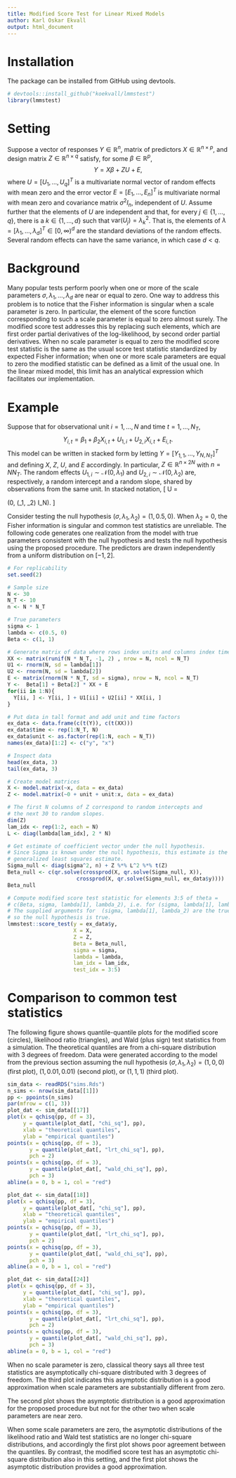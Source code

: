 ```yaml
---
title: Modified Score Test for Linear Mixed Models
author: Karl Oskar Ekvall
output: html_document
---
```


# Installation

The package can be installed from GitHub using devtools.

```r
# devtools::install_github("koekvall/lmmstest")
library(lmmstest)
```


# Setting

Suppose a vector of responses $Y\in \mathbb{R}^n$, matrix of predictors $X\in
\mathbb{R}^{n\times p}$, and design matrix $Z \in \mathbb{R}^{n\times q}$
satisfy, for some $\beta \in \mathbb{R}^p$,
$$
  Y = X\beta + ZU + E,
$$
where $U = [U_1, \dots, U_q]^T$ is a multivariate normal vector of random
effects with mean zero and the error vector $E = [E_1, \dots, E_n]^T$ is
multivariate normal with mean zero and covariance matrix $\sigma^2 I_n$,
independent of $U$. Assume further that the elements of $U$ are independent and
that, for every $j \in \{1, \dots, q\}$, there is a $k \in \{1, \dots, d\}$ such
that $\mathrm{var}(U_j) = \lambda_k^2$. That is, the elements of $\lambda =
[\lambda_1, \dots, \lambda_d]^T \in [0, \infty)^d$ are the standard deviations
of the random effects. Several random effects can have the same variance, in
which case $d < q$.

# Background

Many popular tests perform poorly when one or more of the scale parameters
$\sigma, \lambda_1, \dots, \lambda_d$ are near or equal to zero. One way to
address this problem is to notice that the Fisher information is singular
when a scale parameter is zero. In particular, the element of the score
function corresponding to such a scale parameter is equal to zero almost
surely. The modified score test addresses this by replacing such elements,
which are first order partial derivatives of the log-likelihood, by second
order partial derivatives. When no scale parameter is equal to zero the
modified score test statistic is the same as the usual score test statistic
standardized by expected Fisher information; when one or more scale
parameters are equal to zero the modified statistic can be defined as a limit
of the usual one.  In the linear mixed model, this limit has an
analytical expression which facilitates our implementation.

# Example

Suppose that for observational unit $i = 1, \dots, N$ and time
$t = 1, \dots, N_T$,
$$
  Y_{i, t} = \beta_1 + \beta_2 X_{i, t} + U_{1, i} + U_{2, i} X_{i, t} + E_{i, t}.
$$
This model can be written in stacked form by letting $Y = [Y_{1, 1}, \dots,
Y_{N, N_T}]^T$ and defining $X$, $Z$, $U$, and $E$ accordingly. In particular,
$Z \in \mathbb{R}^{n \times 2N}$ with $n = NN_T$. The random effects $U_{1, i}
\sim \mathcal{N}(0, \lambda_1)$ and $U_{2, i} \sim \mathcal{N}(0, \lambda_2)$
are, respectively, a random intercept and a random slope, shared by observations
from the same unit. In stacked notation,
\[
  U = \begin{bmatrix} U_{1, 1} \\ U_{1, 2} \\ \vdots \\ U_{2, N}\end{bmatrix}
  \sim \mathcal{N}\left(0, \mathrm{diag}(\lambda_1, \lambda_2) \otimes
  I_N\right).
\]

Consider testing the null hypothesis $(\sigma, \lambda_1, \lambda_2) = (1, 0.5,
0)$. When $\lambda_2 = 0$, the Fisher information is singular and common test
statistics are unreliable. The following code generates one realization from the
model with true parameters consistent with the null hypothesis and tests the
null hypothesis using the proposed procedure. The predictors are drawn
independently from a uniform distribution on $[-1, 2]$.

```r
# For replicability
set.seed(2)

# Sample size
N <- 30
N_T <- 10
n <- N * N_T

# True parameters
sigma <- 1
lambda <- c(0.5, 0)
Beta <- c(1, 1)

# Generate matrix of data where rows index units and columns index time
XX <- matrix(runif(N * N_T, -1, 2) , nrow = N, ncol = N_T)
U1 <- rnorm(N, sd = lambda[1])
U2 <- rnorm(N, sd = lambda[2])
E <- matrix(rnorm(N * N_T, sd = sigma), nrow = N, ncol = N_T)
Y <-  Beta[1] + Beta[2] * XX + E
for(ii in 1:N){
  Y[ii, ] <- Y[ii, ] + U1[ii] + U2[ii] * XX[ii, ]
}

# Put data in tall format and add unit and time factors
ex_data <- data.frame(c(t(Y)), c(t(XX)))
ex_data$time <- rep(1:N_T, N)
ex_data$unit <- as.factor(rep(1:N, each = N_T))
names(ex_data)[1:2] <- c("y", "x")

# Inspect data
head(ex_data, 3)
tail(ex_data, 3)

# Create model matrices
X <- model.matrix(~x, data = ex_data)
Z <- model.matrix(~0 + unit + unit:x, data = ex_data)

# The first N columns of Z correspond to random intercepts and
# the next 30 to random slopes.
dim(Z)
lam_idx <- rep(1:2, each = N)
L <- diag(lambda[lam_idx], 2 * N)

# Get estimate of coefficient vector under the null hypothesis.
# Since Sigma is known under the null hypothesis, this estimate is the
# generalized least squares estimate.
Sigma_null <- diag(sigma^2, n) + Z %*% L^2 %*% t(Z)
Beta_null <- c(qr.solve(crossprod(X, qr.solve(Sigma_null, X)),
                      crossprod(X, qr.solve(Sigma_null, ex_data$y))))
Beta_null

# Compute modified score test statistic for elements 3:5 of theta =
# c(Beta, sigma, lambda[1], lambda_2), i.e. for (sigma, lambda[1], lambda_2).
# The supplied arguments for  (sigma, lambda[1], lambda_2) are the true values,
# so the null hypothesis is true.
lmmstest::score_test(y = ex_data$y,
                     X = X,
                     Z = Z,
                     Beta = Beta_null,
                     sigma = sigma,
                     lambda = lambda,
                     lam_idx = lam_idx,
                     test_idx = 3:5)
```

# Comparison to common test statistics

The following figure shows quantile-quantile plots for the modified score
(circles), likelihood ratio (triangles), and Wald (plus sign) test statistics
from a simulation. The theoretical quantiles are from a chi-square distribution
with 3 degrees of freedom. Data were generated according to the model from the
previous section assuming the null hypothesis $(\sigma, \lambda_1, \lambda_2) =
(1, 0, 0)$ (first plot), $(1, 0.01, 0.01)$ (second plot), or  $(1, 1, 1)$ (third
plot).

```r
sim_data <- readRDS("sims.Rds")
n_sims <- nrow(sim_data[[1]])
pp <- ppoints(n_sims)
par(mfrow = c(1, 3))
plot_dat <- sim_data[[17]]
plot(x = qchisq(pp, df = 3),
     y = quantile(plot_dat[, "chi_sq"], pp),
     xlab = "theoretical quantiles",
     ylab = "empirical quantiles")
points(x = qchisq(pp, df = 3),
       y = quantile(plot_dat[, "lrt_chi_sq"], pp),
       pch = 2)
points(x = qchisq(pp, df = 3),
       y = quantile(plot_dat[, "wald_chi_sq"], pp),
       pch = 3)
abline(a = 0, b = 1, col = "red")

plot_dat <- sim_data[[18]]
plot(x = qchisq(pp, df = 3),
     y = quantile(plot_dat[, "chi_sq"], pp),
     xlab = "theoretical quantiles",
     ylab = "empirical quantiles")
points(x = qchisq(pp, df = 3),
       y = quantile(plot_dat[, "lrt_chi_sq"], pp),
       pch = 2)
points(x = qchisq(pp, df = 3),
       y = quantile(plot_dat[, "wald_chi_sq"], pp),
       pch = 3)
abline(a = 0, b = 1, col = "red")

plot_dat <- sim_data[[24]]
plot(x = qchisq(pp, df = 3),
     y = quantile(plot_dat[, "chi_sq"], pp),
     xlab = "theoretical quantiles",
     ylab = "empirical quantiles")
points(x = qchisq(pp, df = 3),
       y = quantile(plot_dat[, "lrt_chi_sq"], pp),
       pch = 2)
points(x = qchisq(pp, df = 3),
       y = quantile(plot_dat[, "wald_chi_sq"], pp),
       pch = 3)
abline(a = 0, b = 1, col = "red")
```

When no scale parameter is zero, classical theory says all three test statistics
are asymptotically chi-square distributed with 3 degrees of freedom. The third
plot indicates this asymptotic distribution is a good approximation when scale
parameters are substantially different from zero.

The second plot shows the asymptotic distribution is a good approximation for
the proposed procedure but not for the other two when scale parameters are near
zero.

When some scale parameters are zero, the asymptotic distributions of the
likelihood ratio and Wald test statistics are no longer chi-square
distributions, and accordingly the first plot shows poor agreement between the
quantiles. By contrast, the modified score test has an asymptotic chi-square
distribution also in this setting, and the first plot shows the asymptotic
distribution provides a good approximation.


